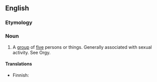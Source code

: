 ==English==

===Etymology===
{{suffix|five|some}}

===Noun===
{{en-noun}}

#A [[group]] of [[five]] persons or things. Generally associated with sexual activity. See Orgy.

====Translations====
{{trans-top|group of five}}
* Finnish: {{t-|fi|viisikko}}
{{trans-mid}}
{{trans-bottom}}